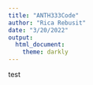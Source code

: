 ```yaml
---
title: "ANTH333Code"
author: "Rica Rebusit"
date: "3/20/2022"
output:
  html_document:
    theme: darkly
---
```


test 